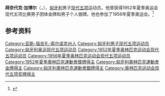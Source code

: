{{NoteTA|G1=Sports}}
{{eastern name order|[[匈牙利语|匈牙利语]]}}

'''拜奈代克·加博尔'''（{{lang-hu|Benedek Gábor}}，{{bd|1927年|3月23日|}}），[[匈牙利|匈牙利]]男子[[现代五项|现代五项]]运动员。他曾获得1952年夏季奥运会现代五项比赛男子团体金牌和男子个人银牌。他也参加了1956年夏季奥运会。<ref>{{Cite web|title=Gábor BENEDEK|url=https://www.olympic.org/gabor-benedek|accessdate=2021-03-16|date=2021-03-14|work=International Olympic Committee|language=en|archive-date=2020-08-14|archive-url=https://web.archive.org/web/20200814094416/https://www.olympic.org/gabor-benedek|dead-url=no}}</ref>

== 参考资料 ==
{{reflist}}

{{奥林匹克运动会现代五项比赛男子团体冠军}}

{{Authority control}}
{{DEFAULTSORT:Benedek, Gábor}}
[[Category:亚斯-瑙吉孔-索尔诺克州人|Category:亚斯-瑙吉孔-索尔诺克州人]]
[[Category:匈牙利男子现代五项运动员|Category:匈牙利男子现代五项运动员]]
[[Category:匈牙利奥运现代五项运动员|Category:匈牙利奥运现代五项运动员]]
[[Category:1952年夏季奥林匹克运动会现代五项运动员|Category:1952年夏季奥林匹克运动会现代五项运动员]]
[[Category:1956年夏季奥林匹克运动会现代五项运动员|Category:1956年夏季奥林匹克运动会现代五项运动员]]
[[Category:1952年夏季奧林匹克運動會獎牌得主|Category:1952年夏季奧林匹克運動會獎牌得主]]
[[Category:匈牙利奧林匹克運動會金牌得主|Category:匈牙利奧林匹克運動會金牌得主]]
[[Category:匈牙利奧林匹克運動會銀牌得主|Category:匈牙利奧林匹克運動會銀牌得主]]
[[Category:奥林匹克运动会现代五项奖牌得主|Category:奥林匹克运动会现代五项奖牌得主]]